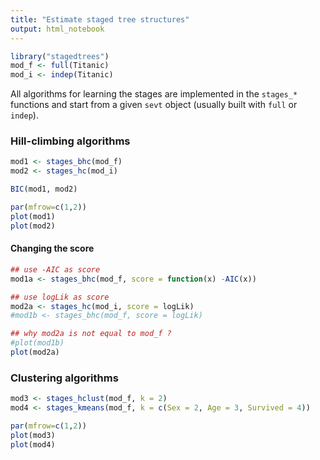 ```yaml
---
title: "Estimate staged tree structures"
output: html_notebook
---
```


```r
library("stagedtrees")
mod_f <- full(Titanic)
mod_i <- indep(Titanic)
```

All algorithms for learning the stages are implemented 
in the `stages_*` functions
and start from a given `sevt` object (usually built with `full` or `indep`). 


### Hill-climbing algorithms 

```r
mod1 <- stages_bhc(mod_f)
mod2 <- stages_hc(mod_i)

BIC(mod1, mod2)
```

```r
par(mfrow=c(1,2))
plot(mod1)
plot(mod2)
```

#### Changing the score

```r
## use -AIC as score
mod1a <- stages_bhc(mod_f, score = function(x) -AIC(x))

## use logLik as score
mod2a <- stages_hc(mod_i, score = logLik) 
#mod1b <- stages_bhc(mod_f, score = logLik)

## why mod2a is not equal to mod_f ?
#plot(mod1b)
plot(mod2a)
```


### Clustering algorithms

```r
mod3 <- stages_hclust(mod_f, k = 2)
mod4 <- stages_kmeans(mod_f, k = c(Sex = 2, Age = 3, Survived = 4))
```



```r
par(mfrow=c(1,2))
plot(mod3)
plot(mod4)
```

### 